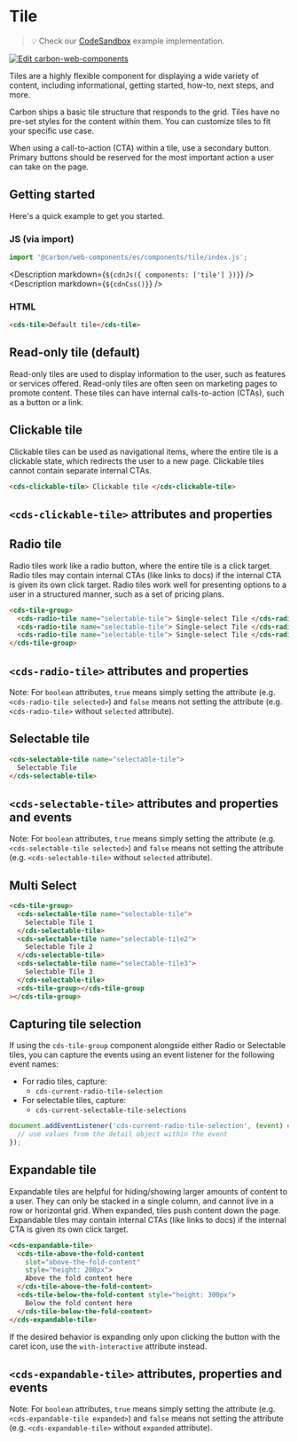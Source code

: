 
# Tile

> 💡 Check our
> [CodeSandbox](https://codesandbox.io/s/github/carbon-design-system/carbon-for-ibm-dotcom/tree/feat/cwc-v2/packages/carbon-web-components/examples/codesandbox/basic/components/tile)
> example implementation.

[![Edit carbon-web-components](https://codesandbox.io/static/img/play-codesandbox.svg)](https://codesandbox.io/s/github/carbon-design-system/carbon-for-ibm-dotcom/tree/feat/cwc-v2/packages/carbon-web-components/examples/codesandbox/basic/components/tile)

Tiles are a highly flexible component for displaying a wide variety of content,
including informational, getting started, how-to, next steps, and more.

Carbon ships a basic tile structure that responds to the grid. Tiles have no
pre-set styles for the content within them. You can customize tiles to fit your
specific use case.

When using a call-to-action (CTA) within a tile, use a secondary button. Primary
buttons should be reserved for the most important action a user can take on the
page.

## Getting started

Here's a quick example to get you started.

### JS (via import)

```javascript
import '@carbon/web-components/es/components/tile/index.js';
```

<Description markdown={`${cdnJs({ components: ['tile'] })}`} />
<Description markdown={`${cdnCss()}`} />

### HTML

```html
<cds-tile>Default tile</cds-tile>
```

## Read-only tile (default)

Read-only tiles are used to display information to the user, such as features or
services offered. Read-only tiles are often seen on marketing pages to promote
content. These tiles can have internal calls-to-action (CTAs), such as a button
or a link.

## Clickable tile

Clickable tiles can be used as navigational items, where the entire tile is a
clickable state, which redirects the user to a new page. Clickable tiles cannot
contain separate internal CTAs.

```html
<cds-clickable-tile> Clickable tile </cds-clickable-tile>
```

## `<cds-clickable-tile>` attributes and properties

<Props of="cds-clickable-tile" />

## Radio tile

Radio tiles work like a radio button, where the entire tile is a click target.
Radio tiles may contain internal CTAs (like links to docs) if the internal CTA
is given its own click target. Radio tiles work well for presenting options to a
user in a structured manner, such as a set of pricing plans.

```html
<cds-tile-group>
  <cds-radio-tile name="selectable-tile"> Single-select Tile </cds-radio-tile>
  <cds-radio-tile name="selectable-tile"> Single-select Tile </cds-radio-tile>
  <cds-radio-tile name="selectable-tile"> Single-select Tile </cds-radio-tile>
</cds-tile-group>
```

## `<cds-radio-tile>` attributes and properties

Note: For `boolean` attributes, `true` means simply setting the attribute (e.g.
`<cds-radio-tile selected>`) and `false` means not setting the attribute (e.g.
`<cds-radio-tile>` without `selected` attribute).

<Props of="cds-radio-tile" />

## Selectable tile

```html
<cds-selectable-tile name="selectable-tile">
  Selectable Tile
</cds-selectable-tile>
```

## `<cds-selectable-tile>` attributes and properties and events

Note: For `boolean` attributes, `true` means simply setting the attribute (e.g.
`<cds-selectable-tile selected>`) and `false` means not setting the attribute
(e.g. `<cds-selectable-tile>` without `selected` attribute).

<Props of="cds-selectable-tile" />

## Multi Select

```html
<cds-tile-group>
  <cds-selectable-tile name="selectable-tile">
    Selectable Tile 1
  </cds-selectable-tile>
  <cds-selectable-tile name="selectable-tile2">
    Selectable Tile 2
  </cds-selectable-tile>
  <cds-selectable-tile name="selectable-tile3">
    Selectable Tile 3
  </cds-selectable-tile>
  <cds-tile-group></cds-tile-group
></cds-tile-group>
```

## Capturing tile selection

If using the `cds-tile-group` component alongside either Radio or Selectable
tiles, you can capture the events using an event listener for the following
event names:

- For radio tiles, capture:
  - `cds-current-radio-tile-selection`
- For selectable tiles, capture:
  - `cds-current-selectable-tile-selections`

```javascript
document.addEventListener('cds-current-radio-tile-selection', (event) => {
  // use values from the detail object within the event
});
```

## Expandable tile

Expandable tiles are helpful for hiding/showing larger amounts of content to a
user. They can only be stacked in a single column, and cannot live in a row or
horizontal grid. When expanded, tiles push content down the page. Expandable
tiles may contain internal CTAs (like links to docs) if the internal CTA is
given its own click target.

```html
<cds-expandable-tile>
  <cds-tile-above-the-fold-content
    slot="above-the-fold-content"
    style="height: 200px">
    Above the fold content here
  </cds-tile-above-the-fold-content>
  <cds-tile-below-the-fold-content style="height: 300px">
    Below the fold content here
  </cds-tile-below-the-fold-content>
</cds-expandable-tile>
```

If the desired behavior is expanding only upon clicking the button with the
caret icon, use the `with-interactive` attribute instead.

## `<cds-expandable-tile>` attributes, properties and events

Note: For `boolean` attributes, `true` means simply setting the attribute (e.g.
`<cds-expandable-tile expanded>`) and `false` means not setting the attribute
(e.g. `<cds-expandable-tile>` without `expanded` attribute).

<Props of="cds-expandable-tile" />
